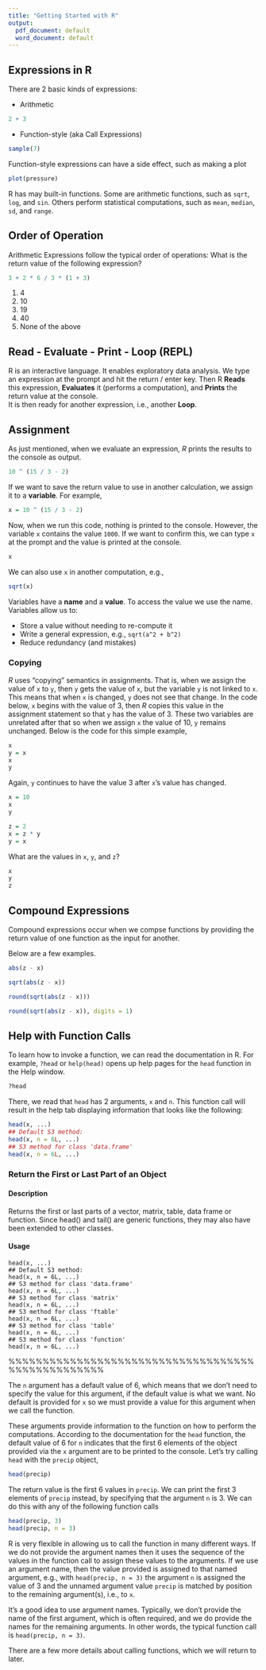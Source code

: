 ```yaml
---
title: "Getting Started with R"
output:
  pdf_document: default
  word_document: default
---
```



## Expressions in R

There are 2 basic kinds of expressions:

* Arithmetic

```r
2 + 3
```

* Function-style (aka Call Expressions)

```r
sample(7)
```

Function-style expressions can have a side effect, such as making a plot

```r
plot(pressure)
```

R has may built-in functions. Some are arithmetic functions, such as `sqrt`, `log`, and `sin`.  Others perform statistical computations, such as `mean`, `median`, `sd`, and `range`.

## Order of Operation

Arithmetic Expressions follow the typical order of operations:
What is the return value of the following expression?
```r
3 + 2 * 6 / 3 * (1 + 3)
```

1. 4
2. 10
3. 19
4. 40
5. None of the above

## Read - Evaluate - Print - Loop (REPL)

R is an interactive language. It enables exploratory data analysis. 
We type an expression at the prompt and hit the return / enter key. 
Then R **Reads** this expression, **Evaluates** it (performs a computation), and **Prints** the return value at the console.  
It is then ready for another expression, i.e., another **Loop**.


## Assignment

As just mentioned, when we evaluate an expression, *R* prints the results to the console as output.

```r
10 ^ (15 / 3 - 2)
```

If we want to save the return value to use in another calculation, we assign it to a **variable**. For example,

```r
x = 10 ^ (15 / 3 - 2)
```

Now, when we run this code, nothing is printed to the console. However, the variable `x` contains the value `1000`.  If we want to confirm this, we can type `x` at the prompt and the value is printed at the console.

```r
x
```

We can also use `x` in another computation, e.g.,

```r
sqrt(x)
```

Variables have a **name** and a **value**.
To access the value we use the name.
Variables allow us to:

* Store a value without needing to re-compute it
* Write a general expression, e.g., `sqrt(a^2 + b^2)`
* Reduce redundancy (and mistakes)

### Copying

*R* uses "copying" semantics in assignments. 
That is, when we assign the value of `x` to `y`, 
then `y` gets the value of `x`, but the variable
`y` is not linked to `x`. 
This means that when `x` is changed, `y` does not see that change. 
In the code below, `x` begins with the value of 3, then *R* copies this value in the assignment statement so that `y` has the value of 3. These two variables are unrelated after that so when we
assign `x` the value of 10, `y` remains unchanged. Below is the code for this simple example,
```r
x
y = x
x
y
```
Again, `y` continues to have the value 3 after
`x`'s value has changed.

```r
x = 10
x
y
```



```r
z = 2
x = z * y
y = x
```

What are the values in `x`, `y`, and `z`?
```r
x
y
z
```

## Compound Expressions

Compound expressions occur when we compse functions by providing the 
return value of one function as the input for another.

Below are a few examples.

```r
abs(z - x)

sqrt(abs(z - x))

round(sqrt(abs(z - x)))

round(sqrt(abs(z - x)), digits = 1)
```


## Help with Function Calls

To learn how to invoke a function, we can read the documentation in R. 
For example, `?head` or `help(head)` opens up help pages for the `head` function in the Help window.

```r
?head
```

There, we read that `head` has 2 arguments, `x`  and `n`. This function call will result in the help tab displaying information that looks like the following:

```r
head(x, ...)
## Default S3 method:
head(x, n = 6L, ...)
## S3 method for class 'data.frame'
head(x, n = 6L, ...)
```


### Return the First or Last Part of an Object

#### Description

Returns the first or last parts of a vector, matrix, table, data frame or function. Since head() and tail() are generic functions, they may also have been extended to other classes.

#### Usage
```
head(x, ...)
## Default S3 method:
head(x, n = 6L, ...)
## S3 method for class 'data.frame'
head(x, n = 6L, ...)
## S3 method for class 'matrix'
head(x, n = 6L, ...)
## S3 method for class 'ftable'
head(x, n = 6L, ...)
## S3 method for class 'table'
head(x, n = 6L, ...)
## S3 method for class 'function'
head(x, n = 6L, ...)
```
%%%%%%%%%%%%%%%%%%%%%%%%%%%%%%%%%%%%%%%%%%%%%%%%%%

The `n` argument has a default value of 6, which means that we don't need
to specify the value for this argument, if the default value
is what we want.  No default is provided for `x` so 
we must provide a value for this argument when we call the function. 

These arguments provide information to the function on 
how to perform the computations. According to the documentation for 
the `head` function, the default value of 6 for `n` indicates that 
the first 6 elements of the object provided via the `x` argument are to be printed to the console. 
Let's try calling `head` with the `precip` object,


```r
head(precip)
```

The return value is the first 6 values in `precip`. 
We can print the first 3 elements of `precip` instead, by specifying that
the argument `n` is 3. We can do this with any of the
following function calls

```r
head(precip, 3)
head(precip, n = 3)
```

R is very flexible in allowing us to call the function in many different ways.
If we do not provide the argument names then it uses the sequence of the
values in the function call to assign these values to the arguments. 
If we use an argument name, then the value provided
is assigned to that named argument, e.g., with `head(precip, n = 3)` 
the argument `n` is assigned the value of 3 and the unnamed argument value
`precip` is matched by position to the remaining argument(s), i.e., to `x`.  

It's a good idea to use argument names. Typically, we don't provide
the name of the first argument, which is often required, and we do provide
the names for the remaining arguments. In other words, the typical function
call is `head(precip, n = 3)`.

There are a few more details about calling functions, which we will return
to later.




